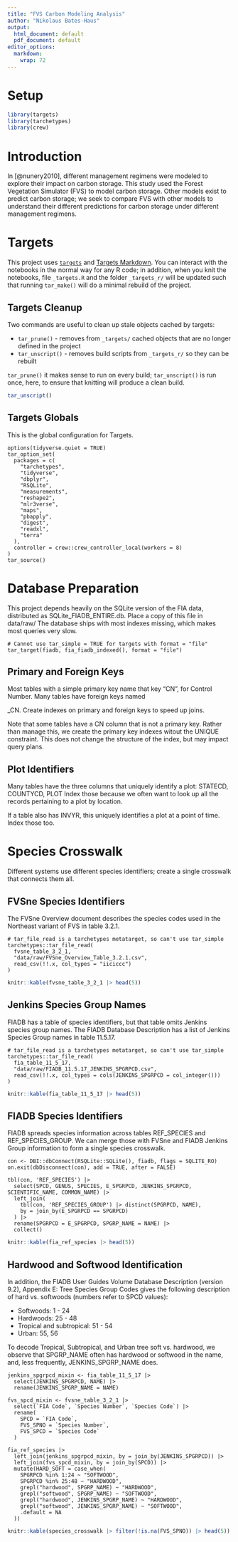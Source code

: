 ```yaml
---
title: "FVS Carbon Modeling Analysis"
author: "Nikolaus Bates-Haus"
output:
  html_document: default
  pdf_document: default
editor_options:
  markdown:
    wrap: 72
---
```


# Setup

```r
library(targets)
library(tarchetypes)
library(crew)
```

# Introduction

In [@nunery2010], different management regimens were modeled to explore
their impact on carbon storage. This study used the Forest Vegetation
Simulator (FVS) to model carbon storage. Other models exist to predict
carbon storage; we seek to compare FVS with other models to understand
their different predictions for carbon storage under different
management regimens.

# Targets

This project uses [`targets`](https://docs.ropensci.org/targets) and
[Targets Markdown](https://books.ropensci.org/targets/markdown.html). You can
interact with the notebooks in the normal way for any R code; in addition, when
you knit the notebooks, file `_targets.R` and the folder `_targets_r/` will be
updated such that running `tar_make()` will do a minimal rebuild of the project.

## Targets Cleanup

Two commands are useful to clean up stale objects cached by targets:

- `tar_prune()` - removes from `_targets/` cached objects that are no longer defined in the project
- `tar_unscript()` - removes build scripts from `_targets_r/` so they can be rebuilt

`tar_prune()` it makes sense to run on every build; `tar_unscript()` is run
once, here, to ensure that knitting will produce a clean build.

```r
tar_unscript()
```

## Targets Globals

This is the global configuration for Targets.

```targets
options(tidyverse.quiet = TRUE)
tar_option_set(
  packages = c(
    "tarchetypes",
    "tidyverse",
    "dbplyr",
    "RSQLite",
    "measurements",
    "reshape2",
    "mlr3verse",
    "maps",
    "pbapply",
    "digest",
    "readxl",
    "terra"
  ),
  controller = crew::crew_controller_local(workers = 8)
)
tar_source()
```

# Database Preparation

This project depends heavily on the SQLite version of the FIA data, distributed
as SQLite_FIADB_ENTIRE.db. Place a copy of this file in data/raw/
The database ships with most indexes missing, which makes most queries very slow.


```targets
# Cannot use tar_simple = TRUE for targets with format = "file"
tar_target(fiadb, fia_fiadb_indexed(), format = "file")
```

## Primary and Foreign Keys

Most tables with a simple primary key name that key "CN", for Control Number.
Many tables have foreign keys named <table abbreviation>_CN.
Create indexes on primary and foreign keys to speed up joins.

Note that some tables have a CN column that is not a primary key. Rather
than manage this, we create the primary key indexes witout the UNIQUE
constraint. This does not change the structure of the index, but may impact
query plans.

## Plot Identifiers

Many tables have the three columns that uniquely identify a plot:
STATECD, COUNTYCD, PLOT
Index those because we often want to look up all the records pertaining to
a plot by location.

If a table also has INVYR, this uniquely identifies a plot at a point of time.
Index those too.

# Species Crosswalk

Different systems use different species identifiers; create a single crosswalk
that connects them all.

## FVSne Species Identifiers

The FVSne Overview document describes the species codes used in the Northeast
variant of FVS in table 3.2.1.

```targets
# tar_file_read is a tarchetypes metatarget, so can't use tar_simple
tarchetypes::tar_file_read(
  fvsne_table_3_2_1,
  "data/raw/FVSne_Overview_Table_3.2.1.csv",
  read_csv(!!.x, col_types = "iiciccc")
)
```

```r
knitr::kable(fvsne_table_3_2_1 |> head(5))
```

## Jenkins Species Group Names

FIADB has a table of species identifiers, but that table omits Jenkins
species group names. The FIADB Database Description has a list of Jenkins
Species Group names in table 11.5.17.

```targets
# tar_file_read is a tarchetypes metatarget, so can't use tar_simple
tarchetypes::tar_file_read(
  fia_table_11_5_17,
  "data/raw/FIADB_11.5.17_JENKINS_SPGRPCD.csv",
  read_csv(!!.x, col_types = cols(JENKINS_SPGRPCD = col_integer()))
)
```

```r
knitr::kable(fia_table_11_5_17 |> head(5))
```

## FIADB Species Identifiers

FIADB spreads species information across tables REF_SPECIES and REF_SPECIES_GROUP.
We can merge those with FVSne and FIADB Jenkins Group information to form
a single species crosswalk.

```targets
con <- DBI::dbConnect(RSQLite::SQLite(), fiadb, flags = SQLITE_RO)
on.exit(dbDisconnect(con), add = TRUE, after = FALSE)

tbl(con, 'REF_SPECIES') |>
  select(SPCD, GENUS, SPECIES, E_SPGRPCD, JENKINS_SPGRPCD, SCIENTIFIC_NAME, COMMON_NAME) |>
  left_join(
    tbl(con, 'REF_SPECIES_GROUP') |> distinct(SPGRPCD, NAME),
    by = join_by(E_SPGRPCD == SPGRPCD)
  ) |>
  rename(SPGRPCD = E_SPGRPCD, SPGRP_NAME = NAME) |>
  collect()
```

```r
knitr::kable(fia_ref_species |> head(5))
```

## Hardwood and Softwood Identification

In addition, the FIADB User Guides Volume Database Description (version 9.2),
Appendix E: Tree Species Group Codes gives the following description of hard
vs. softwoods (numbers refer to SPCD values):

 - Softwoods: 1 - 24
 - Hardwoods: 25 - 48
 - Tropical and subtropical: 51 - 54
 - Urban: 55, 56
 
To decode Tropical, Subtropical, and Urban tree soft vs. hardwood, we observe
that SPGRP_NAME often has hardwood or softwood in the name, and, less
frequently, JENKINS_SPGRP_NAME does.

```targets
jenkins_spgrpcd_mixin <- fia_table_11_5_17 |>
  select(JENKINS_SPGRPCD, NAME) |>
  rename(JENKINS_SPGRP_NAME = NAME)

fvs_spcd_mixin <- fvsne_table_3_2_1 |>
  select(`FIA Code`, `Species Number`, `Species Code`) |>
  rename(
    SPCD = `FIA Code`,
    FVS_SPNO = `Species Number`,
    FVS_SPCD = `Species Code`
  )

fia_ref_species |>
  left_join(jenkins_spgrpcd_mixin, by = join_by(JENKINS_SPGRPCD)) |>
  left_join(fvs_spcd_mixin, by = join_by(SPCD)) |>
  mutate(HARD_SOFT = case_when(
    SPGRPCD %in% 1:24 ~ "SOFTWOOD",
    SPGRPCD %in% 25:48 ~ "HARDWOOD",
    grepl("hardwood", SPGRP_NAME) ~ "HARDWOOD",
    grepl("softwood", SPGRP_NAME) ~ "SOFTWOOD",
    grepl("hardwood", JENKINS_SPGRP_NAME) ~ "HARDWOOD",
    grepl("softwood", JENKINS_SPGRP_NAME) ~ "SOFTWOOD",
    .default = NA
  ))
```

```r
knitr::kable(species_crosswalk |> filter(!is.na(FVS_SPNO)) |> head(5))
```

